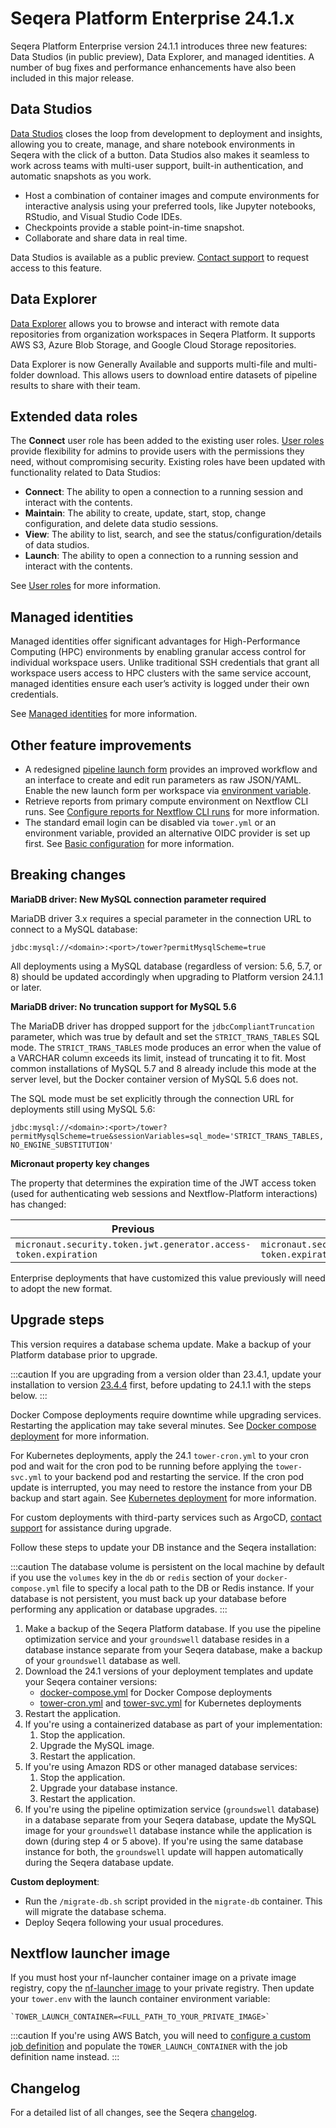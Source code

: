 # Seqera Platform Enterprise 24.1.x

Seqera Platform Enterprise version 24.1.1 introduces three new features: Data Studios (in public preview), Data Explorer, and managed identities. A number of bug fixes and performance enhancements have also been included in this major release.

## Data Studios

[Data Studios](../../data/data-studios.mdx) closes the loop from development to deployment and insights, allowing you to create, manage, and share notebook environments in Seqera with the click of a button. Data Studios also makes it seamless to work across teams with multi-user support, built-in authentication, and automatic snapshots as you work.

- Host a combination of container images and compute environments for interactive analysis using your preferred tools, like Jupyter notebooks, RStudio, and Visual Studio Code IDEs.
- Checkpoints provide a stable point-in-time snapshot.
- Collaborate and share data in real time.

Data Studios is available as a public preview. [Contact support](https://support.seqera.io) to request access to this feature. 

## Data Explorer

[Data Explorer](./data-explorer.mdx) allows you to browse and interact with remote data repositories from organization workspaces in Seqera Platform. It supports AWS S3, Azure Blob Storage, and Google Cloud Storage repositories.

Data Explorer is now Generally Available and supports multi-file and multi-folder download. This allows users to download entire datasets of pipeline results to share with their team.

## Extended data roles

The **Connect** user role has been added to the existing user roles. [User roles](./roles.mdx) provide flexibility for admins to provide users with the permissions they need, without compromising security. Existing roles have been updated with functionality related to Data Studios:

- **Connect**: The ability to open a connection to a running session and interact with the contents.
- **Maintain**: The ability to create, update, start, stop, change configuration, and delete data studio sessions.
- **View**: The ability to list, search, and see the status/configuration/details of data studios.
- **Launch**: The ability to open a connection to a running session and interact with the contents.

See [User roles](../../orgs-and-teams/roles.mdx) for more information.

## Managed identities

Managed identities offer significant advantages for High-Performance Computing (HPC) environments by enabling granular access control for individual workspace users. Unlike traditional SSH credentials that grant all workspace users access to HPC clusters with the same service account, managed identities ensure each user’s activity is logged under their own credentials.

See [Managed identities](../../credentials/managed_identities.mdx) for more information. 

## Other feature improvements

- A redesigned [pipeline launch form](../../launch/launchpad.mdx#launch-form) provides an improved workflow and an interface to create and edit run parameters as raw JSON/YAML. Enable the new launch form per workspace via [environment variable](../configuration/overview.mdx#core-features).
- Retrieve reports from primary compute environment on Nextflow CLI runs. See [Configure reports for Nextflow CLI runs](../../reports/overview.mdx#configure-reports-for-nextflow-cli-runs) for more information. 
- The standard email login can be disabled via `tower.yml` or an environment variable, provided an alternative OIDC provider is set up first. See [Basic configuration](../configuration/overview.mdx#basic-configuration) for more information.

## Breaking changes

**MariaDB driver: New MySQL connection parameter required**

MariaDB driver 3.x requires a special parameter in the connection URL to connect to a MySQL database:

`jdbc:mysql://<domain>:<port>/tower?permitMysqlScheme=true`

All deployments using a MySQL database (regardless of version: 5.6, 5.7, or 8) should be updated accordingly when upgrading to Platform version 24.1.1 or later.

**MariaDB driver: No truncation support for MySQL 5.6**

The MariaDB driver has dropped support for the `jdbcCompliantTruncation` parameter, which was true by default and set the `STRICT_TRANS_TABLES` SQL mode. The `STRICT_TRANS_TABLES` mode produces an error when the value of a VARCHAR column exceeds its limit, instead of truncating it to fit. Most common installations of MySQL 5.7 and 8 already include this mode at the server level, but the Docker container version of MySQL 5.6 does not.

The SQL mode must be set explicitly through the connection URL for deployments still using MySQL 5.6:

`jdbc:mysql://<domain>:<port>/tower?permitMysqlScheme=true&sessionVariables=sql_mode='STRICT_TRANS_TABLES,NO_ENGINE_SUBSTITUTION'`

**Micronaut property key changes**

The property that determines the expiration time of the JWT access token (used for authenticating web sessions and Nextflow-Platform interactions) has changed:

| Previous                                                         | New                                                          |
| ---------------------------------------------------------------- | ------------------------------------------------------------ |
| `micronaut.security.token.jwt.generator.access-token.expiration` | `micronaut.security.token.generator.access-token.expiration` |
	
Enterprise deployments that have customized this value previously will need to adopt the new format.

## Upgrade steps

This version requires a database schema update. Make a backup of your Platform database prior to upgrade. 

:::caution
If you are upgrading from a version older than 23.4.1, update your installation to version [23.4.4](./23.4.mdx) first, before updating to 24.1.1 with the steps below.
:::

Docker Compose deployments require downtime while upgrading services. Restarting the application may take several minutes. See [Docker compose deployment](../docker-compose.mdx) for more information.

For Kubernetes deployments, apply the 24.1 `tower-cron.yml` to your cron pod and wait for the cron pod to be running before applying the `tower-svc.yml` to your backend pod and restarting the service. If the cron pod update is interrupted, you may need to restore the instance from your DB backup and start again. See [Kubernetes deployment](../kubernetes.mdx) for more information. 

For custom deployments with third-party services such as ArgoCD, [contact support](https://support.seqera.io) for assistance during upgrade. 

Follow these steps to update your DB instance and the Seqera installation:

:::caution
The database volume is persistent on the local machine by default if you use the `volumes` key in the `db` or `redis` section of your `docker-compose.yml` file to specify a local path to the DB or Redis instance. If your database is not persistent, you must back up your database before performing any application or database upgrades.
:::

1. Make a backup of the Seqera Platform database. If you use the pipeline optimization service and your `groundswell` database resides in a database instance separate from your Seqera database, make a backup of your `groundswell` database as well.
2. Download the 24.1 versions of your deployment templates and update your Seqera container versions:
    - [docker-compose.yml](../_templates/docker/docker-compose.yml) for Docker Compose deployments
    - [tower-cron.yml](../_templates/k8s/tower-cron.yml) and [tower-svc.yml](../_templates/k8s/tower-svc.yml) for Kubernetes deployments
3. Restart the application.
4. If you're using a containerized database as part of your implementation:
    1. Stop the application.
    2. Upgrade the MySQL image.
    3. Restart the application.
5. If you're using Amazon RDS or other managed database services:
    1. Stop the application.
    2. Upgrade your database instance.
    3. Restart the application.
6. If you're using the pipeline optimization service (`groundswell` database) in a database separate from your Seqera database, update the MySQL image for your `groundswell` database instance while the application is down (during step 4 or 5 above). If you're using the same database instance for both, the `groundswell` update will happen automatically during the Seqera database update.

**Custom deployment**:

- Run the `/migrate-db.sh` script provided in the `migrate-db` container. This will migrate the database schema.
- Deploy Seqera following your usual procedures.

## Nextflow launcher image

If you must host your nf-launcher container image on a private image registry, copy the [nf-launcher image](https://quay.io/seqeralabs/nf-launcher:j17-24.04.2) to your private registry. Then update your `tower.env` with the launch container environment variable:

    `TOWER_LAUNCH_CONTAINER=<FULL_PATH_TO_YOUR_PRIVATE_IMAGE>`

:::caution
If you're using AWS Batch, you will need to [configure a custom job definition](../advanced-topics/custom-launch-container.mdx) and populate the `TOWER_LAUNCH_CONTAINER` with the job definition name instead.
:::

## Changelog

For a detailed list of all changes, see the Seqera [changelog](./changelog.mdx).

[gcp-vm-instance-template]: https://cloud.google.com/compute/docs/instance-templates
